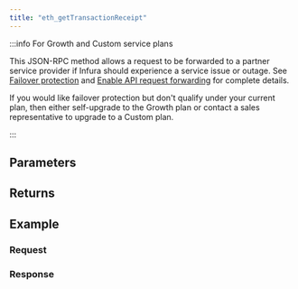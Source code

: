 ```yaml
---
title: "eth_getTransactionReceipt"
---
```




<Description />

:::info For Growth and Custom service plans

This JSON-RPC method allows a request to be forwarded to a partner service provider if Infura should
experience a service issue or outage. See [Failover protection](../concepts/failover-protection.md)
and [Enable API request forwarding](../how-to/failover-protection-imp-polygon.md)
for complete details.

If you would like failover protection but don't qualify under your current plan, then either
self-upgrade to the Growth plan or contact a sales representative to upgrade to a Custom plan.

:::

## Parameters


<Params />

## Returns


<Returns />

## Example


<Example />

### Request


<Request />

### Response


<Response />
